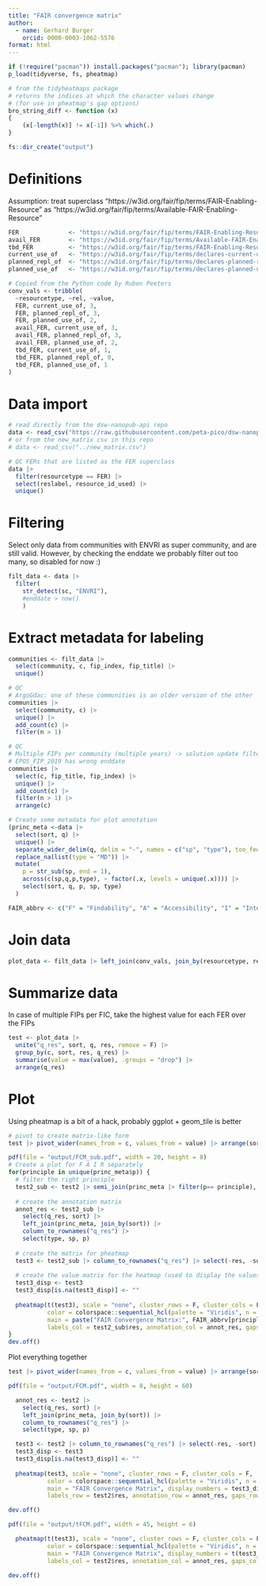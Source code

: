 ```yaml
---
title: "FAIR convergence matrix"
author:
  - name: Gerhard Burger
    orcid: 0000-0003-1062-5576
format: html
---
```


```r
if (!require("pacman")) install.packages("pacman"); library(pacman)
p_load(tidyverse, fs, pheatmap)

# from the tidyheatmaps package
# returns the indices at which the character values change 
# (for use in pheatmap's gap options)
bro_string_diff <- function (x) 
{
    (x[-length(x)] != x[-1]) %>% which(.)
}

fs::dir_create("output")
```

# Definitions

Assumption: treat superclass "https://w3id.org/fair/fip/terms/FAIR-Enabling-Resource" as "https://w3id.org/fair/fip/terms/Available-FAIR-Enabling-Resource"

```r
FER              <- "https://w3id.org/fair/fip/terms/FAIR-Enabling-Resource"
avail_FER        <- "https://w3id.org/fair/fip/terms/Available-FAIR-Enabling-Resource"
tbd_FER          <- "https://w3id.org/fair/fip/terms/FAIR-Enabling-Resource-to-be-Developed"
current_use_of   <- "https://w3id.org/fair/fip/terms/declares-current-use-of"
planned_repl_of  <- "https://w3id.org/fair/fip/terms/declares-planned-replacement-of"
planned_use_of   <- "https://w3id.org/fair/fip/terms/declares-planned-use-of"

# Copied from the Python code by Ruben Peeters
conv_vals <- tribble(
  ~resourcetype, ~rel, ~value,
  FER, current_use_of, 3,
  FER, planned_repl_of, 3,
  FER, planned_use_of, 2,
  avail_FER, current_use_of, 3,
  avail_FER, planned_repl_of, 3,
  avail_FER, planned_use_of, 2,
  tbd_FER, current_use_of, 1,
  tbd_FER, planned_repl_of, 0,
  tbd_FER, planned_use_of, 1
)

```

# Data import

```r
# read directly from the dsw-nanopub-api repo
data <- read_csv("https://raw.githubusercontent.com/peta-pico/dsw-nanopub-api/main/tables/new_matrix.csv")
# or from the new_matrix csv in this repo
# data <- read_csv("../new_matrix.csv")
```

```r
# QC FERs that are listed as the FER superclass
data |> 
  filter(resourcetype == FER) |>
  select(reslabel, resource_id_used) |>
  unique()

```


# Filtering

Select only data from communities with ENVRI as super community, and are still valid. However, by checking the enddate we probably filter out too many, so disabled for now :)

```r
filt_data <- data |> 
  filter(
    str_detect(sc, "ENVRI"),
    #enddate > now() 
    )
```

# Extract metadata for labeling

```r
communities <- filt_data |> 
  select(community, c, fip_index, fip_title) |>
  unique()

# QC
# ArgoGdac: one of these communities is an older version of the other
communities |> 
  select(community, c) |>
  unique() |>
  add_count(c) |>
  filter(n > 1)

# QC
# Multiple FIPs per community (multiple years) -> solution update filter to check for enddate, but then many FIPs get filtered out which are probably still valid
# EPOS_FIP_2019 has wrong enddate
communities |> 
  select(c, fip_title, fip_index) |>
  unique() |>
  add_count(c) |> 
  filter(n > 1) |> 
  arrange(c)

# Create some metadata for plot annotation
(princ_meta <-data |> 
  select(sort, q) |>
  unique() |>
  separate_wider_delim(q, delim = "-", names = c("sp", "type"), too_few = "align_start", cols_remove = F) |>
  replace_na(list(type = "MD")) |> 
  mutate(
    p = str_sub(sp, end = 1),
    across(c(sp,q,p,type), ~ factor(.x, levels = unique(.x)))) |>
    select(sort, q, p, sp, type)
  )

FAIR_abbrv <- c("F" = "Findability", "A" = "Accessibility", "I" = "Interoperability", "R" = "Reusability")
```

# Join data

```r
plot_data <- filt_data |> left_join(conv_vals, join_by(resourcetype, rel))
```

# Summarize data

In case of multiple FIPs per FIC, take the highest value for each FER over the FIPs

```r
test <- plot_data |> 
  unite("q_res", sort, q, res, remove = F) |>
  group_by(c, sort, res, q_res) |>
  summarise(value = max(value), .groups = "drop") |>
  arrange(q_res)
```

# Plot

Using pheatmap is a bit of a hack, probably ggplot + geom_tile is better

```r
# pivot to create matrix-like form
test |> pivot_wider(names_from = c, values_from = value) |> arrange(sort)  -> test2

pdf(file = "output/FCM_sub.pdf", width = 20, height = 8)
# Create a plot for F A I R separately
for(principle in unique(princ_meta$p)) {
  # filter the right principle
  test2_sub <- test2 |> semi_join(princ_meta |> filter(p== principle), join_by(sort))
  
  # create the annotation matrix
  annot_res <- test2_sub |> 
    select(q_res, sort) |> 
    left_join(princ_meta, join_by(sort)) |>
    column_to_rownames("q_res") |>
    select(type, sp, p)
  
  # create the matrix for pheatmap
  test3 <- test2_sub |> column_to_rownames("q_res") |> select(-res, -sort)
  
  # create the value matrix for the heatmap (used to display the values, but remove NAs)
  test3_disp <- test3
  test3_disp[is.na(test3_disp)] <- ""
  
  pheatmap(t(test3), scale = "none", cluster_rows = F, cluster_cols = F, 
           color = colorspace::sequential_hcl(palette = "Viridis", n = 4), breaks = c(-1:3),
           main = paste("FAIR Convergence Matrix:", FAIR_abbrv[principle]), display_numbers = t(test3_disp),
           labels_col = test2_sub$res, annotation_col = annot_res, gaps_col = bro_string_diff(annot_res$sp))
}
dev.off()
```

Plot everything together

```r
test |> pivot_wider(names_from = c, values_from = value) |> arrange(sort)  -> test2

pdf(file = "output/FCM.pdf", width = 8, height = 60)

  annot_res <- test2 |> 
    select(q_res, sort) |> 
    left_join(princ_meta, join_by(sort)) |>
    column_to_rownames("q_res") |>
    select(type, sp, p)

  test3 <- test2 |> column_to_rownames("q_res") |> select(-res, -sort)
  test3_disp <- test3
  test3_disp[is.na(test3_disp)] <- ""
  
  pheatmap(test3, scale = "none", cluster_rows = F, cluster_cols = F, 
           color = colorspace::sequential_hcl(palette = "Viridis", n = 4), breaks = c(-1:3),
           main = "FAIR Convergence Matrix", display_numbers = test3_disp,
           labels_row = test2$res, annotation_row = annot_res, gaps_row = bro_string_diff(annot_res$p))

dev.off()

pdf(file = "output/tFCM.pdf", width = 45, height = 6)

  pheatmap(t(test3), scale = "none", cluster_rows = F, cluster_cols = F, 
           color = colorspace::sequential_hcl(palette = "Viridis", n = 4), breaks = c(-1:3),
           main = "FAIR Convergence Matrix", display_numbers = t(test3_disp),
           labels_col = test2$res, annotation_col = annot_res, gaps_col = bro_string_diff(annot_res$p))

dev.off()
```
